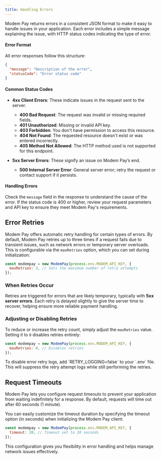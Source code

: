 ```yaml
---
title: Handling Errors
---
```


Modem Pay returns errors in a consistent JSON format to make it easy to handle issues in your application. Each error includes a simple message explaining the issue, with HTTP status codes indicating the type of error.

#### Error Format

All error responses follow this structure:

```json
{
  "message": "Description of the error",
  "statusCode": "Error status code"
}
```

#### Common Status Codes

- **4xx Client Errors**: These indicate issues in the request sent to the server.
  - **400 Bad Request**: The request was invalid or missing required fields.
  - **401 Unauthorized**: Missing or invalid API key.
  - **403 Forbidden**: You don't have permission to access this resource.
  - **404 Not Found**: The requested resource doesn't exist or was entered incorrectly.
  - **405 Method Not Allowed**: The HTTP method used is not supported for this endpoint.

- **5xx Server Errors**: These signify an issue on Modem Pay’s end.
  - **500 Internal Server Error**: General server error; retry the request or contact support if it persists.

#### Handling Errors

Check the `message` field in the response to understand the cause of the error. If the status code is 400 or higher, review your request parameters and API key to ensure they meet Modem Pay's requirements.

## Error Retries

Modem Pay offers automatic retry handling for certain types of errors. By default, Modem Pay retries up to three times if a request fails due to transient issues, such as network errors or temporary server overloads. This is configurable via the `maxRetries` option, which you can set during initialization:

```javascript
const modempay = new ModemPay(process.env.MODEM_API_KEY, {
  maxRetries: 3, // Sets the maximum number of retry attempts
});
```

### When Retries Occur

Retries are triggered for errors that are likely temporary, typically with **5xx server errors**. Each retry is delayed slightly to give the server time to recover, helping ensure more reliable payment handling.

### Adjusting or Disabling Retries

To reduce or increase the retry count, simply adjust the `maxRetries` value. Setting it to `0` disables retries entirely:

```javascript javascript
const modempay = new ModemPay(process.env.MODEM_API_KEY, {
  maxRetries: 0, // Disables retries
});
```

<Tip>
To disable error retry logs, add `RETRY_LOGGING=false` to your `.env` file. This will suppress the retry attempt logs while still performing the retries.
</Tip>

## Request Timeouts

Modem Pay lets you configure request timeouts to prevent your application from waiting indefinitely for a response. By default, requests will time out after 60 seconds (1 minute).

You can easily customize the timeout duration by specifying the timeout option (in seconds) when initializing the Modem Pay client:

```javascript javascript
const modempay = new ModemPay(process.env.MODEM_API_KEY, {
  timeout: 20, // Timeout set to 20 seconds
});
```

This configuration gives you flexibility in error handling and helps manage network issues effectively.
